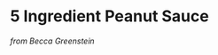 # 5 Ingredient Peanut Sauce
_from Becca Greenstein_
\begin{recipe}{5 Ingredient Peanut Sauce}{5 servings}{5 minutes}
\ingredient[\fr12]{cups}{salted peanut butter (or almond butter, or sunflower butter)}
\ingredient[2-3]{Tbsp}{gluten free tamari (or soy sauce, or coconut aminos)}
\ingredient[1-2]{Tbsp}{maple syrup (or another sweetener of choice)}
\ingredient[1]{tsp}{chili garlic sauce( or 1 Thai red chili, minced, or \fr14 tsp red pepper flake}
\ingredient[2-3]{Tbsp}{lime juice}

To a medium mixing bowl add (starting with the amount at the lower end of the measurement range where applicable) peanut butter, tamari, maple syrup, lime juice, chili sauce, and whisk to combine.

\ingredient[\fr14]{cups}{water}

Add water a little at a time until a thick but pourable sauce is achieved.

\newstep Taste and adjust seasonings as needed (i.e. maple syrup for sweetness, chili garlic sauce for heat). If too thin, add more nut butter. If too thick, add more water.
\newstep Serve over pad thai, spring rolls, stir fry, etc.

\end{recipe}

<!-- Type:Sauce -->
<!-- Cook:rlgreenst -->
